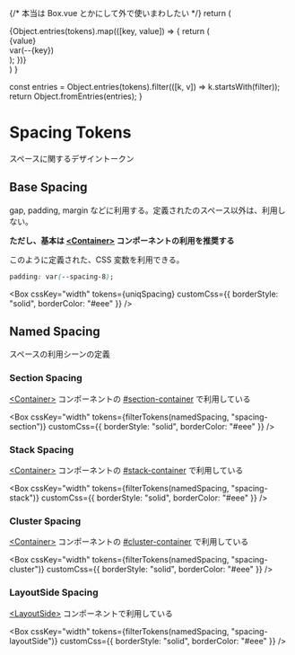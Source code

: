 
{/* 本当は Box.vue とかにして外で使いまわしたい */}
return (

<div style={{ display: "grid", gap: "16px", margin: "25px 0 40px" }}>
  {Object.entries(tokens).map(([key, value]) => {
    return (
      <div
        style={{
          display: "flex",
          gap: "16px",
          alignItems: "center",
        }}
      >
        <div
          key={key}
          style={{
            height: 30,
            display: "flex",
            backgroundColor: "rgba(255,0,0,0.1)",
            fontSize: "10px",
            alignItems: "center",
            justifyContent: "center",
            [cssKey]: value,
            ...customCss,
          }}
        >
          {value}
        </div>
        <div style={{ fontSize: "14px" }}>var(--{key})</div>
      </div>
    );
  })}
</div>
) }

  const entries = Object.entries(tokens).filter(([k, v]) => k.startsWith(filter));
  return Object.fromEntries(entries);
}

<Meta title="Tokens/Spacing" />

# Spacing Tokens

スペースに関するデザイントークン

## Base Spacing

gap, padding, margin などに利用する。定義されたのスペース以外は、利用しない。

**ただし、基本は [\<Container\>](?path=/docs/frames-container--documentation) コンポーネントの利用を推奨する**

このように定義された、CSS 変数を利用できる。

```css
padding: var(--spacing-8);
```

<Box
  cssKey="width"
  tokens={uniqSpacing}
  customCss={{ borderStyle: "solid", borderColor: "#eee" }}
/>

## Named Spacing

スペースの利用シーンの定義

### Section Spacing

[\<Container\>](?path=/docs/frames-container--documentation#section-container) コンポーネントの [#section-container](?path=/docs/frames-container--documentation#section-container) で利用している

<Box
  cssKey="width"
  tokens={filterTokens(namedSpacing, "spacing-section")}
  customCss={{ borderStyle: "solid", borderColor: "#eee" }}
/>

### Stack Spacing

[\<Container\>](?path=/docs/frames-container--documentation#stack-container) コンポーネントの [#stack-container](?path=/docs/frames-container--documentation#stack-container) で利用している

<Box
  cssKey="width"
  tokens={filterTokens(namedSpacing, "spacing-stack")}
  customCss={{ borderStyle: "solid", borderColor: "#eee" }}
/>

### Cluster Spacing

[\<Container\>](?path=/docs/frames-container--documentation#cluster-container) コンポーネントの [#cluster-container](?path=/docs/frames-container--documentation#cluster-container) で利用している

<Box
  cssKey="width"
  tokens={filterTokens(namedSpacing, "spacing-cluster")}
  customCss={{ borderStyle: "solid", borderColor: "#eee" }}
/>

### LayoutSide Spacing

[\<LayoutSide\>](?path=/docs/frames-layoutside--documentation) コンポーネントで利用している

<Box
  cssKey="width"
  tokens={filterTokens(namedSpacing, "spacing-layoutSide")}
  customCss={{ borderStyle: "solid", borderColor: "#eee" }}
/>
